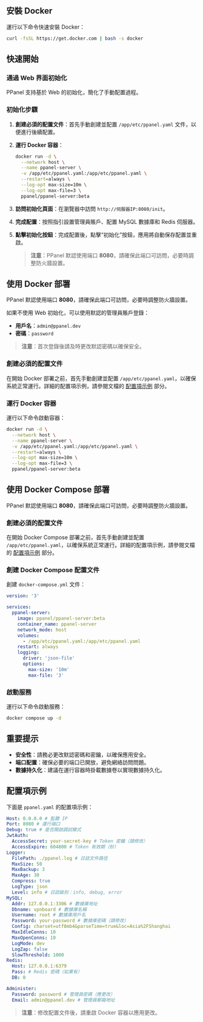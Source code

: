 ## 安裝 Docker

運行以下命令快速安裝 Docker：

```sh
curl -fsSL https://get.docker.com | bash -s docker
```

## 快速開始

### 通過 Web 界面初始化

PPanel 支持基於 Web 的初始化，簡化了手動配置過程。

### 初始化步驟

1. **創建必須的配置文件**：首先手動創建並配置 `/app/etc/ppanel.yaml` 文件，以便進行後續配置。

2. **運行 Docker 容器**：

   ```sh
   docker run -d \
     --network host \
     --name ppanel-server \
     -v /app/etc/ppanel.yaml:/app/etc/ppanel.yaml \
     --restart=always \
     --log-opt max-size=10m \
     --log-opt max-file=3 \
     ppanel/ppanel-server:beta
   ```

3. **訪問初始化頁面**：在瀏覽器中訪問 `http://伺服器IP:8080/init`。

4. **完成配置**：按照指引設置管理員賬戶、配置 MySQL 數據庫和 Redis 伺服器。

5. **點擊初始化按鈕**：完成配置後，點擊“初始化”按鈕，應用將自動保存配置並重啟。

   > **注意**：PPanel 默認使用端口 **8080**，請確保此端口可訪問，必要時調整防火牆設置。

## 使用 Docker 部署

PPanel 默認使用端口 **8080**，請確保此端口可訪問，必要時調整防火牆設置。

如果不使用 Web 初始化，可以使用默認的管理員賬戶登錄：

- **用戶名**：`admin@ppanel.dev`
- **密碼**：`password`

> **注意**：首次登錄後請及時更改默認密碼以確保安全。

### 創建必須的配置文件

在開始 Docker 部署之前，首先手動創建並配置 `/app/etc/ppanel.yaml`，以確保系統正常運行。詳細的配置項示例，請參閱文檔的 [配置項示例](#配置項示例) 部分。

### 運行 Docker 容器

運行以下命令啟動容器：

```sh
docker run -d \
  --network host \
  --name ppanel-server \
  -v /app/etc/ppanel.yaml:/app/etc/ppanel.yaml \
  --restart=always \
  --log-opt max-size=10m \
  --log-opt max-file=3 \
  ppanel/ppanel-server:beta
```

## 使用 Docker Compose 部署

PPanel 默認使用端口 **8080**，請確保此端口可訪問，必要時調整防火牆設置。

### 創建必須的配置文件

在開始 Docker Compose 部署之前，首先手動創建並配置 `/app/etc/ppanel.yaml`，以確保系統正常運行。詳細的配置項示例，請參閱文檔的 [配置項示例](#配置項示例) 部分。

### 創建 Docker Compose 配置文件

創建 `docker-compose.yml` 文件：

```yaml
version: '3'

services:
  ppanel-server:
    image: ppanel/ppanel-server:beta
    container_name: ppanel-server
    network_mode: host
    volumes:
      - /app/etc/ppanel.yaml:/app/etc/ppanel.yaml
    restart: always
    logging:
      driver: 'json-file'
      options:
        max-size: '10m'
        max-file: '3'
```

### 啟動服務

運行以下命令啟動服務：

```sh
docker compose up -d
```

## 重要提示

- **安全性**：請務必更改默認密碼和密鑰，以確保應用安全。
- **端口配置**：確保必要的端口已開放，避免網絡訪問問題。
- **數據持久化**：建議在運行容器時掛載數據卷以實現數據持久化。

## 配置項示例

下面是 `ppanel.yaml` 的配置項示例：

```yaml
Host: 0.0.0.0 # 監聽 IP
Port: 8080 # 運行端口
Debug: true # 是否開啟調試模式
JwtAuth:
  AccessSecret: your-secret-key # Token 密鑰（請修改）
  AccessExpire: 604800 # Token 有效期（秒）
Logger:
  FilePath: ./ppanel.log # 日誌文件路徑
  MaxSize: 50
  MaxBackup: 3
  MaxAge: 30
  Compress: true
  LogType: json
  Level: info # 日誌級別：info, debug, error
MySQL:
  Addr: 127.0.0.1:3306 # 數據庫地址
  Dbname: vpnboard # 數據庫名稱
  Username: root # 數據庫用戶名
  Password: your-password # 數據庫密碼（請修改）
  Config: charset=utf8mb4&parseTime=true&loc=Asia%2FShanghai
  MaxIdleConns: 10
  MaxOpenConns: 10
  LogMode: dev
  LogZap: false
  SlowThreshold: 1000
Redis:
  Host: 127.0.0.1:6379
  Pass: # Redis 密碼（如果有）
  DB: 0

Administer:
  Password: password # 管理員密碼（應更改）
  Email: admin@ppanel.dev # 管理員郵箱地址
```

> **注意**：修改配置文件後，請重啟 Docker 容器以應用更改。


<Giscus />
